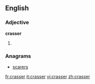 ==English==

===Adjective===
'''crasser'''

# {{comparative of|[[crass]]}}

===Anagrams===
* [[scarers#English|scarers]]

[[fr:crasser]]
[[it:crasser]]
[[vi:crasser]]
[[zh:crasser]]